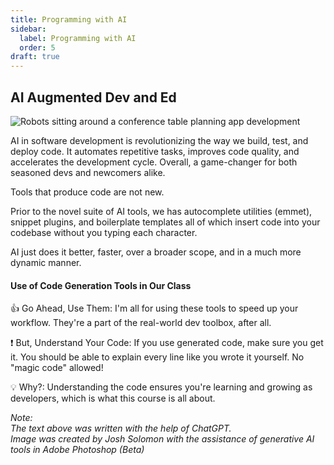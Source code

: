 ```yaml
---
title: Programming with AI
sidebar:
  label: Programming with AI
  order: 5
draft: true
---
```


## AI Augmented Dev and Ed

![Robots sitting around a conference table planning app development](/assets/lessons/ai-intro-card.png 'Robots sitting around a conference table planning app development')

AI in software development is revolutionizing the way we build, test, and deploy code. It automates repetitive tasks, improves code quality, and accelerates the development cycle. Overall, a game-changer for both seasoned devs and newcomers alike.

Tools that produce code are not new.

Prior to the novel suite of AI tools, we has autocomplete utilities (emmet), snippet plugins, and boilerplate templates all of which insert code into your codebase without you typing each character.

AI just does it better, faster, over a broader scope, and in a much more dynamic manner.

#### **Use of Code Generation Tools in Our Class**

👍 Go Ahead, Use Them: I'm all for using these tools to speed up your workflow. They're a part of the real-world dev toolbox, after all.

❗ But, Understand Your Code: If you use generated code, make sure you get it. You should be able to explain every line like you wrote it yourself. No "magic code" allowed!

💡 Why?: Understanding the code ensures you're learning and growing as developers, which is what this course is all about.

_Note: \
The text above was written with the help of ChatGPT._ \
_Image was created by Josh Solomon with the assistance of generative AI tools in Adobe Photoshop (Beta)_
